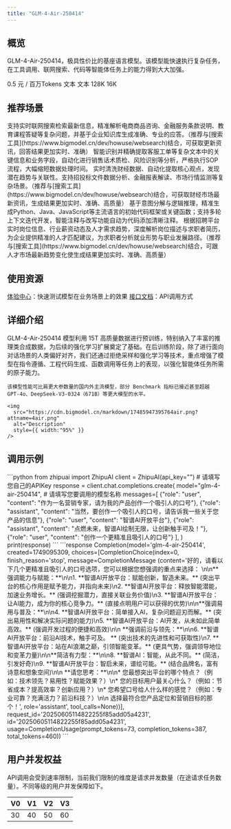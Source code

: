 ```yaml
---
title: "GLM-4-Air-250414"
---
```


## <Icon icon="rectangle-list" iconType="solid" color="#134CFF" size={28} />   概览
GLM-4-Air-250414，极具性价比的基座语言模型。该模型能快速执行复杂任务，在工具调用、联网搜索、代码等智能体任务上的能力得到大大加强。

<CardGroup cols={3}>
  <Card title="价格" icon="circle-dollar">
    0.5 元 / 百万Tokens
  </Card>
  <Card title="输入模态" icon="arrow-down-right">
    文本
  </Card>
  <Card title="输出模态" icon="arrow-down-left">
    文本
  </Card>
  <Card title="上下文窗口" icon="arrow-down-arrow-up" iconType="regular">
    128K
  </Card>
  <Card title="最大输出Tokens" icon="maximize" iconType="regular">
    16K
  </Card>
</CardGroup>

## <Icon icon="stars" iconType="solid" color="#134CFF" size={28} />   推荐场景

<AccordionGroup>
  <Accordion title="智能问答助手" defaultOpen icon="robot">
    支持实时联网搜索检索最新信息，精准解析电商商品咨询、金融服务条款说明、教育课程答疑等复杂问题，并基于企业知识库生成准确、专业的应答。（推荐与[搜索工具](https://www.bigmodel.cn/dev/howuse/websearch)结合，可获取更新资讯，回答结果更加实时、准确）
  </Accordion>
  <Accordion title="智能质检" defaultOpen icon="file-doc">
    智能识别并精确提取客服工单等复杂文本中的关键信息和业务字段，自动化进行销售话术质检、风险识别等分析，严格执行SOP流程，大幅缩短数据处理时间。
  </Accordion>
  <Accordion title="财经数据分析" defaultOpen icon="chart-mixed-up-circle-dollar">
    实时清洗财经数据、自动化提取核心观点，发现潜在趋势与关联性。支持招投标文件数据分析、金融报表解读、市场行情监测等复杂场景。（推荐与[搜索工具](https://www.bigmodel.cn/dev/howuse/websearch)结合，可获取财经市场最新资讯，生成结果更加实时、准确、高质量）
  </Accordion>
  <Accordion title="代码生成" defaultOpen icon="code">
    基于意图分解与逻辑推理，精准生成Python、Java、JavaScript等主流语言的初始代码框架或关键函数；支持多轮上下文迭代开发，智能注释与改写功能自动为代码添加清晰注释。
  </Accordion>
  <Accordion title="求职招聘分析" defaultOpen icon="poll-people">
    根据招聘平台实时岗位信息、行业薪资动态及人才需求趋势，深度解析岗位描述与求职者简历，为企业提供精准的人才匹配建议，为求职者分析就业形势与职业发展路径。（推荐与[搜索工具](https://www.bigmodel.cn/dev/howuse/websearch)结合，可跟人才市场最新趋势变化使生成结果更加实时、准确、高质量）
  </Accordion>
</AccordionGroup>

## <Icon icon="bars-sort" iconType="solid" color="#134CFF" size={28} />   使用资源

[体验中心](https://bigmodel.cn/trialcenter/modeltrial/text?modelCode=glm-4-air-250414)：快速测试模型在业务场景上的效果
[接口文档](https://bigmodel.cn/dev/api/normal-model/glm-4)：API调用方式

## <Icon icon="arrow-down-from-line" iconType="solid" color="#134CFF" size={28} />   详细介绍

<Steps>
  <Step icon="star">
    GLM-4-Air-250414 模型利用 15T 高质量数据进行预训练，特别纳入了丰富的推理类合成数据，为后续的强化学习扩展奠定了基础。在后训练阶段，除了进行面向对话场景的人类偏好对齐，我们还通过拒绝采样和强化学习等技术，重点增强了模型在指令遵循、工程代码生成、函数调用等任务上的表现，以强化智能体任务所需的原子能力。

    该模型性能可比肩更大参数量的国内外主流模型，部分 Benchmark 指标已接近甚至超越 GPT-4o、DeepSeek-V3-0324（671B）等更大模型的水平。

    <img
      src="https://cdn.bigmodel.cn/markdown/17485947395764air.png?attname=4air.png"
      alt="Description"
      style={{ width:"95%" }}
    />
  </Step>
</Steps>

## <Icon icon="rectangle-code" iconType="solid" color="#134CFF" size={28} />   调用示例

<Tabs>
  <Tab title="输入示例">
    ```python
    from zhipuai import ZhipuAI
    client = ZhipuAI(api_key="")  # 请填写您自己的APIKey
    response = client.chat.completions.create(
    model="glm-4-air-250414",  # 请填写您要调用的模型名称
    messages=[
    {"role": "user", "content": "作为一名营销专家，请为我的产品创作一个吸引人的口号"},
    {"role": "assistant", "content": "当然，要创作一个吸引人的口号，请告诉我一些关于您产品的信息"},
    {"role": "user", "content": "智谱AI开放平台"},
    {"role": "assistant", "content": "点燃未来，智谱AI绘制无限，让创新触手可及！"},
    {"role": "user", "content": "创作一个更精准且吸引人的口号"}
    ],
    )
    print(response)
    ```
  </Tab>
  <Tab title="输出示例">
    ```response
    Completion(model='glm-4-air-250414', created=1749095309,
    choices=[CompletionChoice(index=0, finish_reason='stop',
    message=CompletionMessage
    (content='好的，请看以下几个更精准且吸引人的口号选项，您可以根据您想强调的重点来选择：
    \n\n**强调能力与赋能：**\n\n1.  **智谱AI开放平台：赋能创新，智造未来。**
    (突出平台的核心作用是赋予能力，并指向未来)\n2.  **智谱AI开放平台：释放智能潜能，加速业务增长。**
    (强调挖掘潜力，直接关联业务价值)\n3.  **智谱AI开放平台：让AI能力，成为你的核心竞争力。**
    (直接点明用户可以获得的优势)\n\n**强调易用与普及：**\n\n4.
    **智谱AI开放平台：简单接入AI，复杂问题迎刃而解。** (突出易用性和解决实际问题的能力)\n5.
    **智谱AI开放平台：AI开发，从未如此简单高效。** (强调开发过程的便捷和高效)\n\n
    **强调前沿与领先：**\n\n6.  **智谱AI开放平台：前沿AI技术，触手可及。
    ** (突出技术的先进性和可获取性)\n7.  **智谱AI开放平台：站在AI浪潮之巅，引领智能变革。**
    (更具气势，强调领导地位和变革力量)\n\n**简洁有力型：**\n\n8.
    **智谱AI：智能，从此不同。** (简洁，引发好奇)\n9.
    **智谱AI开放平台：智启未来，谱绘可能。** (结合品牌名，富有诗意和想象空间)\n\n
    **请您思考：**\n\n*   您最想突出平台的哪个特点？（例如：技术领先？易用性？赋能效果？）\n*
    您的目标用户最关心什么？（例如：节省成本？提高效率？创新应用？）\n*
    您希望口号给人什么样的感觉？（例如：专业可靠？充满活力？前沿科技？）\n\n
    选择最符合您产品定位和营销目标的那个！',
    role='assistant', tool_calls=None))],
    request_id='20250605114822255f85add05a4231',
    id='20250605114822255f85add05a4231',
    usage=CompletionUsage(prompt_tokens=73,
    completion_tokens=387,
    total_tokens=460))
    ```
  </Tab>
</Tabs>

## <Icon icon="square-user" iconType="solid" color="#134CFF" size={28} />   用户并发权益

API调用会受到速率限制，当前我们限制的维度是请求并发数量（在途请求任务数量）。不同等级的用户并发保障如下。

| V0 | V1 | V2 | V3 |
| --- | --- | --- | --- |
| 30 | 40 | 50 | 60 |